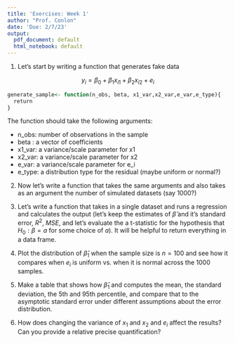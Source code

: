 ```yaml
---
title: 'Exercises: Week 1'
author: "Prof. Conlon"
date: 'Due: 2/7/23'
output:
  pdf_document: default
  html_notebook: default
---
```


1.  Let's start by writing a function that generates fake data

$$
y_i = \beta_0 + \beta_1 x_{i1} + \beta_2 x_{i2} + e_i
$$

```r
generate_sample<- function(n_obs, beta, x1_var,x2_var,e_var,e_type){
  return 
}
```

The function should take the following arguments:

-   n_obs: number of observations in the sample
-   beta : a vector of coefficients
-   x1_var: a variance/scale parameter for x1
-   x2_var: a variance/scale parameter for x2
-   e_var: a variance/scale parameter for e_i
-   e_type: a distribution type for the residual (maybe uniform or normal?)

2.  Now let's write a function that takes the same arguments and also takes as an argument the number of simulated datasets (say 1000?)

3.  Let's write a function that takes in a single dataset and runs a regression and calculates the output (let's keep the estimates of $\widehat{\beta}$ and it's standard error, $R^2$, $MSE$, and let's evaluate the a t-statistic for the hypothesis that $H_0: \beta=a$ for some choice of $a$). It will be helpful to return everything in a data frame.

4.  Plot the distribution of $\widehat{\beta}_1$ when the sample size is $n=100$ and see how it compares when $e_i$ is uniform vs. when it is normal across the 1000 samples.

5.  Make a table that shows how $\widehat{\beta}_1$ and computes the mean, the standard deviation, the 5th and 95th percentile, and compare that to the asymptotic standard error under different assumptions about the error distribution.

6.  How does changing the variance of $x_1$ and $x_2$ and $e_i$ affect the results? Can you provide a relative precise quantification?
